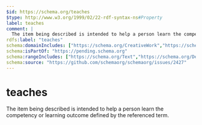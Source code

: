 ```yaml
---
$id: https://schema.org/teaches
$type: http://www.w3.org/1999/02/22-rdf-syntax-ns#Property
label: teaches
comment: |
  The item being described is intended to help a person learn the competency or learning outcome defined by the referenced term.
rdfs:label: "teaches"
schema:domainIncludes: ["https://schema.org/CreativeWork","https://schema.org/EducationEvent","https://schema.org/LearningResource"]
schema:isPartOf: "https://pending.schema.org"
schema:rangeIncludes: ["https://schema.org/Text","https://schema.org/DefinedTerm"]
schema:source: "https://github.com/schemaorg/schemaorg/issues/2427"
---
```


# teaches

The item being described is intended to help a person learn the competency or learning outcome defined by the referenced term.

